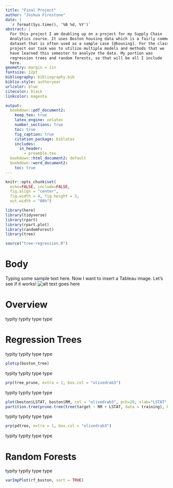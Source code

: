 ```yaml
---
title: "Final Project"
author: "Joshua Firestone"
date: |
  `r format(Sys.time(), '%B %d, %Y')`
abstract: |
  For this project I am doubling up on a project for my Supply Chain
  Analytics course. It uses Boston housing data which is a fairly common
  dataset that is often used as a sample case [@housing]. For the class
  project our task was to utilize multiple models and methods that we
  have learned this semester to analyze the data. My portion was
  regression trees and random forests, so that will be all I include
  here. 
geometry: margin = 1in              
fontsize: 12pt 
bibliography: bibliography.bib 
biblio-style: authoryear               
urlcolor: blue                         
citecolor: black                       
linkcolor: magenta

output: 
  bookdown::pdf_document2:
    keep_tex: true
    latex_engine: xelatex
    number_sections: true
    toc: true
    fig_caption: true
    citation_package: biblatex
    includes:
      in_header:
        - preamble.tex
  bookdown::html_document2: default
  bookdown::word_document2:
    toc: true
---
```


```r
knitr::opts_chunk$set(
  echo=FALSE, include=FALSE,
  fig.align = "center",
  fig.width = 4, fig.height = 3, 
  out.width = "80%")
```

```r
library(here)
library(tidyverse)
library(rpart)
library(rpart.plot)
library(randomForest)
library(tree)
```

```r
source("tree-regression.R")
```


# Body
Typing some sample text here. Now I want to insert a Tableau image. Let's see if it works! ![alt text goes here](/Users/pbasu/Desktop/PS811-Final-Project/images/tableau-test-02.png)

# Overview
typity typity type type

# Regression Trees
typity typity type type
```r
plotcp(boston_tree)
```
typity typity type type

```r
prp(tree_prune, extra = 1, box.col = "olivedrab3")
```
typity typity type type
```r
plot(boston$LSTAT, boston$RM, col = "olivedrab3", pch=20, xlab="LSTAT",ylab="RM")
partition.tree(prune.tree(tree(target ~ RM + LSTAT, data = training), best = 5), ordvars=c("LSTAT","RM"), add=TRUE, cex = 1.15)
```
typity typity type type
```r
prp(pdtree, extra = 1, box.col = "olivedrab3")
```
typity typity type type

# Random Forests
typity typity type type
```r
varImpPlot(rf_boston, sort = TRUE)
```

